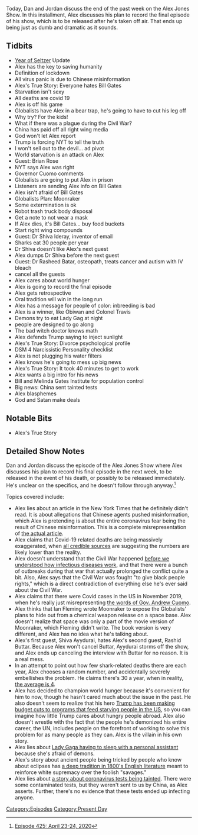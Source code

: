 {{DEFAULTSORT:
    #_EPISODE_0425:April 23-24, 2020
}}{{Episode
    | title             = April 23-24, 2020
    | caption           = Listen to this episode on [https://knowledgefight.libsyn.com/425-april-23-24-2020 Libsyn] [https://open.spotify.com/episode/2aVYReHe8I8zLDfodNYXuD Spotify]
    | episodeNumber     = 425
    | length            = 02:41:44
    | airDate           = April 27, 2020
    | coverageStartDate = April 23, 2020
    | coverageEndDate   = April 24, 2020
    | episodeType       = [[:Category:Present Day|Present Day]]
    | appearance        = [[Bill Gates]], [[Brian Rose]], [[Andrew Cuomo]], [[Dr Shiva Ideray]], [[Dr Rasheed Batar]], [[Melinda Gates]]
    | beverage          = Bubblr Passion Fruit Wonder
    | oocDrop           = The New World Order sucks
    | previousEpisode   = [[424: April 21-22, 2020]]
    | nextEpisode       = [[426: April 27-28, 2020]]
}}

{{Stub}}

Today, Dan and Jordan discuss the end of the past week on the Alex Jones Show. In this installment, Alex discusses his plan to record the final episode of his show, which is to be released after he's taken off air. That ends up being just as dumb and dramatic as it sounds.

==Tidbits==

*[[The Year of the Seltzer|Year of Seltzer]] Update
*Alex has the key to saving humanity
*Definition of lockdown
*All virus panic is due to Chinese misinformation
*Alex's True Story: Everyone hates Bill Gates
*Starvation isn't sexy
*All deaths are covid 19
*Alex is off his game
*Globalists have Alex in a bear trap, he's going to have to cut his leg off
*Why try? For the kids!
*What if there was a plague during the Civil War?
*China has paid off all right wing media
*God won't let Alex report
*Trump is forcing NYT to tell the truth
*I won't sell out to the devil... ad pivot
*World starvation is an attack on Alex
*Guest: Brian Rose
*NYT says Alex was right
*Governor Cuomo comments
*Globalists are going to put Alex in prison
*Listeners are sending Alex info on Bill Gates
*Alex isn't afraid of Bill Gates
*Globalists Plan: Moonraker
*Some extermination is ok
*Robot trash truck body disposal
*Get a note to not wear a mask
*If Alex dies, it's Bill Gates... buy food buckets
*Start right wing compounds
*Guest: Dr Shiva Ideray, inventor of email
*Sharks eat 30 people per year
*Dr Shiva doesn't like Alex's next guest
*Alex dumps Dr Shiva before the next guest
*Guest: Dr Rasheed Batar, osteopath, treats cancer and autism with IV bleach
*cancel all the guests
*Alex cares about world hunger
*Alex is going to record the final episode
*Alex gets retrospective
*Oral tradition will win in the long run
*Alex has a message for people of color: inbreeding is bad
*Alex is a winner, like Obiwan and Colonel Travis
*Demons try to eat Lady Gag at night
*people are designed to go along
*The bad witch doctor knows math
*Alex defends Trump saying to inject sunlight
*Alex's True Story: Divorce psychological profile
*DSM 4 Narcissistic Personality checklist
*Alex is not plugging his water filters
*Alex knows he's going to mess up big news
*Alex's True Story: It took 40 minutes to get to work
*Alex wants a big intro for his news
*Bill and Melinda Gates Institute for population control
*Big news: China sent tainted tests
*Alex blasphemes
*God and Satan make deals

==Notable Bits==

*Alex's True Story

==Detailed Show Notes==

Dan and Jordan discuss the episode of the Alex Jones Show where Alex discusses his plan to record his final episode in the next week, to be released in the event of his death, or possibly to be released immediately. He's unclear on the specifics, and he doesn't follow through anyway.<ref>[https://knowledgefight.com/research/2020/5/3/episode-425-april-23-24-2020 Episode 425: April 23-24, 2020]</ref>

Topics covered include:

*Alex lies about an article in the New York Times that he definitely didn't read. It is about allegations that Chinese agents pushed misinformation, which Alex is pretending is about the entire coronavirus fear being the result of Chinese misinformation. This is a complete misrepresentation of [https://www.nytimes.com/2020/04/22/us/politics/coronavirus-china-disinformation.html the actual article].
*Alex claims that Covid-19 related deaths are being massively exaggerated, when [https://www.factcheck.org/2020/04/social-media-posts-make-baseless-claim-on-covid-19-death-toll/ all credible sources] are suggesting the numbers are likely lower than the reality.
*Alex doesn't understand that the Civil War happened [https://www.ncbi.nlm.nih.gov/pubmed/8513069 before we understood how infectious diseases work], and that there were a bunch of outbreaks during that war that actually prolonged the conflict quite a bit. Also, Alex says that the Civil War was fought "to give black people rights," which is a direct contradiction of everything else he's ever said about the Civil War.
*Alex claims that there were Covid cases in the US in November 2019, when he's really just misrepresenting [https://www.realclearpolitics.com/video/2020/04/24/cuomo_the_coronavirus_that_came_to_new_york_did_not_come_from_china_it_came_from_europe.html the words of Gov. Andrew Cuomo].
*Alex thinks that Ian Fleming wrote Moonraker to expose the Globalists' plans to hide out from a chemical weapon release on a space base. Alex doesn't realize that space was only a part of the movie version of Moonraker, which Fleming didn't write. The book version is very different, and Alex has no idea what he's talking about.
*Alex's first guest, Shiva Ayydurai, hates Alex's second guest, Rashid Buttar. Because Alex won't cancel Buttar, Ayydurai storms off the show, and Alex ends up canceling the interview with Buttar for no reason. It is a real mess.
*In an attempt to point out how few shark-related deaths there are each year, Alex chooses a random number, and accidentally severely embellishes the problem. He claims there's 30 a year, when in reality, [https://www.usatoday.com/story/news/nation/2020/01/21/shark-attacks-were-down-again-2019-only-2-deaths-worldwide/4502604002/ the average is 4].
*Alex has decided to champion world hunger because it's convenient for him to now, though he hasn't cared much about the issue in the past. He also doesn't seem to realize that his hero [https://www.cbpp.org/research/food-assistance/presidents-2021-budget-would-cut-food-assistance-for-millions-and-radically Trump has been making budget cuts to programs that feed starving people in the US], so you can imagine how little Trump cares about hungry people abroad. Alex also doesn't wrestle with the fact that the people he's demonized his entire career, the UN, includes people on the forefront of working to solve this problem for as many people as they can. Alex is the villain in his own story.
*Alex lies about [https://www.businessinsider.com/personal-assistant-who-says-lady-gaga-made-her-sleep-in-her-bed-will-get-her-day-in-court-2013-9 Lady Gaga having to sleep with a personal assistant] because she's afraid of demons.
*Alex's story about ancient people being tricked by people who know about eclipses has [https://books.google.com/books/about/The_Savage_in_Literature.html?id=E2jADAAAQBAJ a deep tradition in 1800's English literature] meant to reinforce white supremacy over the foolish "savages."
*Alex lies about [https://arstechnica.com/science/2020/04/cdcs-failed-coronavirus-tests-were-tainted-with-coronavirus-feds-confirm/ a story about coronavirus tests being tainted]. There were some contaminated tests, but they weren't sent to us by China, as Alex asserts. Further, there's no evidence that these tests ended up infecting anyone.

[[Category:Episodes]]
[[Category:Present Day]]
